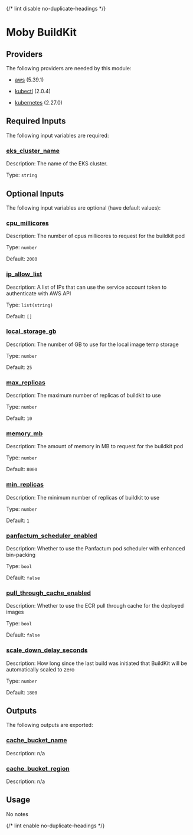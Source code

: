 
{/* lint disable no-duplicate-headings */}

# Moby BuildKit

<ModuleHeader name="kube_buildkit" sourceHref="https://github.com/Panfactum/stack/tree/__PANFACTUM_VERSION_MAIN__/packages/infrastructure/kube_buildkit" status="alpha" type="direct" />

## Providers

The following providers are needed by this module:

* [aws](https://registry.terraform.io/providers/hashicorp/aws/5.39.1/docs) (5.39.1)

* [kubectl](#requirement_kubectl) (2.0.4)

* [kubernetes](https://registry.terraform.io/providers/hashicorp/kubernetes/2.27.0/docs) (2.27.0)

## Required Inputs

The following input variables are required:

### <a name="input_eks_cluster_name" /> [eks\_cluster\_name](#input_eks_cluster_name)

Description: The name of the EKS cluster.

Type: `string`

## Optional Inputs

The following input variables are optional (have default values):

### <a name="input_cpu_millicores" /> [cpu\_millicores](#input_cpu_millicores)

Description: The number of cpus millicores to request for the buildkit pod

Type: `number`

Default: `2000`

### <a name="input_ip_allow_list" /> [ip\_allow\_list](#input_ip_allow_list)

Description: A list of IPs that can use the service account token to authenticate with AWS API

Type: `list(string)`

Default: `[]`

### <a name="input_local_storage_gb" /> [local\_storage\_gb](#input_local_storage_gb)

Description: The number of GB to use for the local image temp storage

Type: `number`

Default: `25`

### <a name="input_max_replicas" /> [max\_replicas](#input_max_replicas)

Description: The maximum number of replicas of buildkit to use

Type: `number`

Default: `10`

### <a name="input_memory_mb" /> [memory\_mb](#input_memory_mb)

Description: The amount of memory in MB to request for the buildkit pod

Type: `number`

Default: `8000`

### <a name="input_min_replicas" /> [min\_replicas](#input_min_replicas)

Description: The minimum number of replicas of buildkit to use

Type: `number`

Default: `1`

### <a name="input_panfactum_scheduler_enabled" /> [panfactum\_scheduler\_enabled](#input_panfactum_scheduler_enabled)

Description: Whether to use the Panfactum pod scheduler with enhanced bin-packing

Type: `bool`

Default: `false`

### <a name="input_pull_through_cache_enabled" /> [pull\_through\_cache\_enabled](#input_pull_through_cache_enabled)

Description: Whether to use the ECR pull through cache for the deployed images

Type: `bool`

Default: `false`

### <a name="input_scale_down_delay_seconds" /> [scale\_down\_delay\_seconds](#input_scale_down_delay_seconds)

Description: How long since the last build was initiated that BuildKit will be automatically scaled to zero

Type: `number`

Default: `1800`

## Outputs

The following outputs are exported:

### <a name="output_cache_bucket_name" /> [cache\_bucket\_name](#output_cache_bucket_name)

Description: n/a

### <a name="output_cache_bucket_region" /> [cache\_bucket\_region](#output_cache_bucket_region)

Description: n/a

## Usage

No notes

{/* lint enable no-duplicate-headings */}
